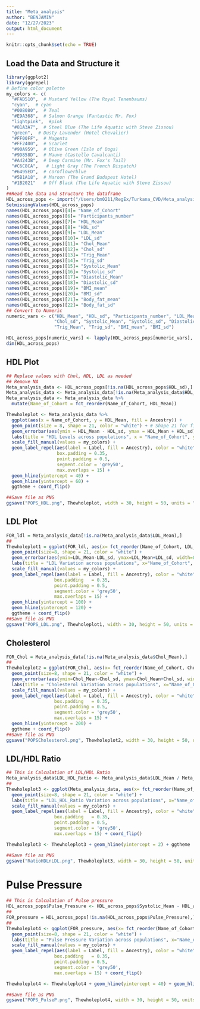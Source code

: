 ```yaml
---
title: "Meta_analysis"
author: "BENJAMIN"
date: "12/27/2023"
output: html_document
---
```


```r
knitr::opts_chunk$set(echo = TRUE)
```
## Load the Data and Structure it
```r
library(ggplot2)
library(ggrepel)
# Define color palette
my_colors <- c(
  "#FAD510",  # Mustard Yellow (The Royal Tenenbaums)
  "cyan",  # cyan
  "#008080",  # Teal
  "#E9A368",  # Salmon Orange (Fantastic Mr. Fox)
  "lightpink",  #pink
  "#81A3A7",  # Steel Blue (The Life Aquatic with Steve Zissou)
  "green",  # Dusty Lavender (Hotel Chevalier)
  "#FF00FF",  # Magenta
  "#FF2400",  # Scarlet
  "#90A959",  # Olive Green (Isle of Dogs)
  "#9D858D",  # Mauve (Castello Cavalcanti)
  "#A4243B",  # Deep Carmine (Mr. Fox's Tail)
  "#C6C8CA",   # Light Gray (The French Dispatch)
  "#6495ED",  # cornflowerblue
  "#5B1A18",  # Maroon (The Grand Budapest Hotel)
  "#1B2021"   # Off Black (The Life Aquatic with Steve Zissou)
)
##Read the data and structure the dataframe
HDL_across_pops <- import("/Users/bm0211/RegEx/Turkana_CVD/Meta_analysis_Data_and_Results.xlsx", which = "Meta_analysis_Data")
SetmissingValues(HDL_across_pops)
names(HDL_across_pops)[4]= "Name_of_Cohort"
names(HDL_across_pops)[6]= "Participants_number"
names(HDL_across_pops)[7]= "HDL_Mean"
names(HDL_across_pops)[8]= "HDL_sd"
names(HDL_across_pops)[9]= "LDL_Mean"
names(HDL_across_pops)[10]= "LDL_sd"
names(HDL_across_pops)[11]= "Chol_Mean"
names(HDL_across_pops)[12]= "Chol_sd"
names(HDL_across_pops)[13]= "Trig_Mean"
names(HDL_across_pops)[14]= "Trig_sd"
names(HDL_across_pops)[15]= "Systolic_Mean"
names(HDL_across_pops)[16]= "Systolic_sd"
names(HDL_across_pops)[17]= "Diastolic_Mean"
names(HDL_across_pops)[18]= "Diastolic_sd"
names(HDL_across_pops)[19]= "BMI_mean"
names(HDL_across_pops)[20]= "BMI_sd"
names(HDL_across_pops)[21]= "Body_fat_mean"
names(HDL_across_pops)[22]= "Body_fat_sd"
## Convert to Numeric
numeric_vars <- c("HDL_Mean", "HDL_sd", "Participants_number", "LDL_Mean", "LDL_sd", "Chol_Mean", 
                  "Chol_sd", "Systolic_Mean", "Systolic_sd", "Diastolic_Mean", "Diastolic_sd", 
                  "Trig_Mean", "Trig_sd", "BMI_mean", "BMI_sd")

HDL_across_pops[numeric_vars] <- lapply(HDL_across_pops[numeric_vars], as.numeric)
dim(HDL_across_pops)
```
## HDL Plot
```r
## Replace values with Chol, HDL, LDL as needed
## Remove NA
Meta_analysis_data <- HDL_across_pops[!is.na(HDL_across_pops$HDL_sd),]
Meta_analysis_data <- Meta_analysis_data[!is.na(Meta_analysis_data$HDL_Mean),]
Meta_analysis_data <- Meta_analysis_data %>%
  mutate(Name_of_Cohort = fct_reorder(Name_of_Cohort, HDL_Mean))

Thewholeplot <- Meta_analysis_data %>%
  ggplot(aes(x = Name_of_Cohort, y = HDL_Mean, fill = Ancestry)) +
  geom_point(size = 8, shape = 21, color = "white") + # Shape 21 for filled points
  geom_errorbar(aes(ymin = HDL_Mean - HDL_sd, ymax = HDL_Mean + HDL_sd), width = 0.2) +
  labs(title = "HDL Levels across populations", x = "Name_of_Cohort", y = "HDL Level (mg/dL)") +
  scale_fill_manual(values = my_colors) +
  geom_label_repel(aes(label = Label, fill = Ancestry), color = "white",
                   box.padding = 0.35,
                   point.padding = 0.5,
                   segment.color = 'grey50', 
                   max.overlaps = 15) + 
  geom_hline(yintercept = 40) + 
  geom_hline(yintercept = 60) + 
  ggtheme + coord_flip()

##Save file as PNG
ggsave("POPS_HDL.png", Thewholeplot, width = 30, height = 50, units = "cm", dpi = 300)
```
## LDL Plot
```r
FOR_ldl = Meta_analysis_data[!is.na(Meta_analysis_data$LDL_Mean),]
##
Thewholeplot1 = ggplot(FOR_ldl, aes(x= fct_reorder(Name_of_Cohort, LDL_Mean), y = LDL_Mean, fill =Ancestry)) + 
  geom_point(size=8, shape = 21, color = "white") + 
  geom_errorbar(aes(ymin=LDL_Mean-LDL_sd, ymax=LDL_Mean+LDL_sd, width=0.2)) + 
  labs(title = "LDL Variation across populations", x="Name_of_Cohort", y=" LDL Level (mg/dL)") +
  scale_fill_manual(values = my_colors) + 
  geom_label_repel(aes(label = Label, fill = Ancestry), color = "white",
                  box.padding   = 0.35, 
                  point.padding = 0.5,
                  segment.color = 'grey50',
                  max.overlaps = 15) +
  geom_hline(yintercept = 100) + 
  geom_hline(yintercept = 120) +
  ggtheme + coord_flip()
##Save file as PNG
ggsave("POPS_LDL.png", Thewholeplot1, width = 30, height = 50, units = "cm", dpi = 300)
```

## Cholesterol
```r
FOR_Chol = Meta_analysis_data[!is.na(Meta_analysis_data$Chol_Mean),]
##
Thewholeplot2 = ggplot(FOR_Chol, aes(x= fct_reorder(Name_of_Cohort, Chol_Mean), y = Chol_Mean, fill =Ancestry)) + 
  geom_point(size=8, shape = 21, color = "white") + 
  geom_errorbar(aes(ymin=Chol_Mean-Chol_sd, ymax=Chol_Mean+Chol_sd, width=.2)) + 
  labs(title = "Cholesterol Variation across populations", x="Name_of_Cohort", y=" Chol Level (mg/dL)") + 
  scale_fill_manual(values = my_colors) + 
  geom_label_repel(aes(label = Label, fill = Ancestry), color = "white",
                  box.padding   = 0.35, 
                  point.padding = 0.5,
                  segment.color = 'grey50',
                  max.overlaps = 15) +
  geom_hline(yintercept = 200) +
  ggtheme + coord_flip()
##Save file as PNG
ggsave("POPSCholesterol.png", Thewholeplot2, width = 30, height = 50, units = "cm", dpi = 300)
```
## LDL/HDL Ratio
```r
## This is Calculation of LDL/HDL Ratio
Meta_analysis_data$LDL_HDL_Ratio <- Meta_analysis_data$LDL_Mean / Meta_analysis_data$HDL_Mean
##
Thewholeplot3 <- ggplot(Meta_analysis_data, aes(x= fct_reorder(Name_of_Cohort, LDL_HDL_Ratio), y = LDL_HDL_Ratio, fill =Ancestry)) + 
  geom_point(size=8, shape = 21, color = "white") + 
  labs(title = "LDL_HDL_Ratio Variation across populations", x="Name_of_Cohort", y="LDL/HDL Ratio") + 
  scale_fill_manual(values = my_colors) + 
  geom_label_repel(aes(label = Label, fill = Ancestry), color = "white",
                  box.padding   = 0.35, 
                  point.padding = 0.5,
                  segment.color = 'grey50',
                  max.overlaps = 15) + coord_flip()

Thewholeplot3 <- Thewholeplot3 + geom_hline(yintercept = 2) + ggtheme

##Save file as PNG
ggsave("RatioHDLnLDL.png", Thewholeplot3, width = 30, height = 50, units = "cm", dpi = 300)
```
# Pulse Pressure
```r
## This is Calculation of Pulse pressure
HDL_across_pops$Pulse_Pressure <- HDL_across_pops$Systolic_Mean - HDL_across_pops$Diastolic_Mean
##
FOR_pressure = HDL_across_pops[!is.na(HDL_across_pops$Pulse_Pressure),]
##
Thewholeplot4 <- ggplot(FOR_pressure, aes(x= fct_reorder(Name_of_Cohort, Pulse_Pressure), y = Pulse_Pressure, fill =Ancestry)) + 
  geom_point(size=8, shape = 21, color = "white") + 
  labs(title = "Pulse Pressure Variation across populations", x="Name_of_Cohort", y="Pulse_Pressure (mmHg)") + 
  scale_fill_manual(values = my_colors) + 
  geom_label_repel(aes(label = Label, fill = Ancestry), color = "white",
                  box.padding   = 0.35, 
                  point.padding = 0.5,
                  segment.color = 'grey50',
                  max.overlaps = 15) + coord_flip()

Thewholeplot4 <- Thewholeplot4 + geom_hline(yintercept = 40) + geom_hline(yintercept = 60) + ggtheme

##Save file as PNG
ggsave("POPS_PulseP.png", Thewholeplot4, width = 30, height = 50, units = "cm", dpi = 300)
```